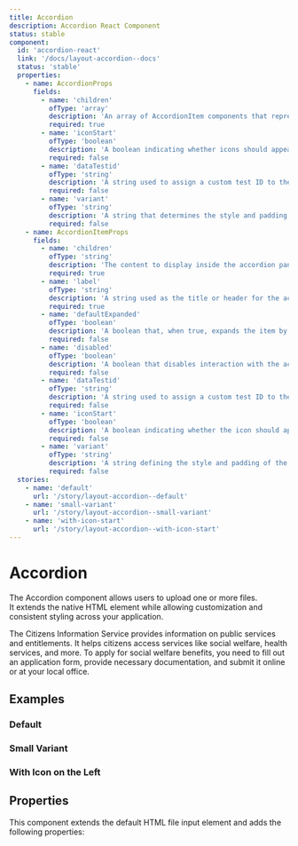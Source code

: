 ```yaml
---
title: Accordion
description: Accordion React Component
status: stable
component:
  id: 'accordion-react'
  link: '/docs/layout-accordion--docs'
  status: 'stable'
  properties:
    - name: AccordionProps
      fields:
        - name: 'children'
          ofType: 'array'
          description: 'An array of AccordionItem components that represent the content of each accordion section.'
          required: true
        - name: 'iconStart'
          ofType: 'boolean'
          description: 'A boolean indicating whether icons should appear on the left (true) or right (false) of the accordion label.'
          required: false
        - name: 'dataTestid'
          ofType: 'string'
          description: 'A string used to assign a custom test ID to the Accordion component for testing purposes.'
          required: false
        - name: 'variant'
          ofType: 'string'
          description: 'A string that determines the style and padding of the Accordion. Can be either default or small.'
          required: false
    - name: AccordionItemProps
      fields:
        - name: 'children'
          ofType: 'string'
          description: 'The content to display inside the accordion panel when expanded.'
          required: true
        - name: 'label' 
          ofType: 'string'
          description: 'A string used as the title or header for the accordion item.'
          required: true
        - name: 'defaultExpanded' 
          ofType: 'boolean'
          description: 'A boolean that, when true, expands the item by default on initial render.'
          required: false
        - name: 'disabled'
          ofType: 'boolean'
          description: 'A boolean that disables interaction with the accordion item.'
          required: false
        - name: 'dataTestid'
          ofType: 'string'
          description: 'A string used to assign a custom test ID to the individual accordion item for testing purposes.'
          required: false
        - name: 'iconStart'
          ofType: 'boolean'
          description: 'A boolean indicating whether the icon should appear on the left (true) or right (false) of the label.'
          required: false
        - name: 'variant'
          ofType: 'string'
          description: 'A string defining the style and padding of the item. Accepts default or small.'
          required: false
  stories:
    - name: 'default'
      url: '/story/layout-accordion--default'
    - name: 'small-variant'
      url: '/story/layout-accordion--small-variant'
    - name: 'with-icon-start'
      url: '/story/layout-accordion--with-icon-start'
---
```


# Accordion

The Accordion component allows users to upload one or more files.  
It extends the native HTML element while allowing customization and consistent styling across your application.

<Section current="react">

<ComponentPreview>
  <Accordion>
    <AccordionItem label="What is the Citizens Information Service?">
      The Citizens Information Service provides information on public services
      and entitlements. It helps citizens access services like social welfare,
      health services, and more.
    </AccordionItem>
    <AccordionItem label="How can I apply for social welfare benefits?">
      To apply for social welfare benefits, you need to fill out an application
      form, provide necessary documentation, and submit it online or at your
      local office.
    </AccordionItem>
  </Accordion>
</ComponentPreview>

## Examples

### Default

<StorybookFrame
  heightClassName="h-max"
  componentId="accordion-react"
  story="default"
/>

### Small Variant

<StorybookFrame
  heightClassName="h-max"
  componentId="accordion-react"
  story="small-variant"
/>

### With Icon on the Left

<StorybookFrame
  heightClassName="h-max"
  componentId="accordion-react"
  story="with-icon-start"
/>

## Properties

This component extends the default HTML file input element and adds the following properties:

<ComponentPropertiesTable componentId="accordion-react" />

</Section>
